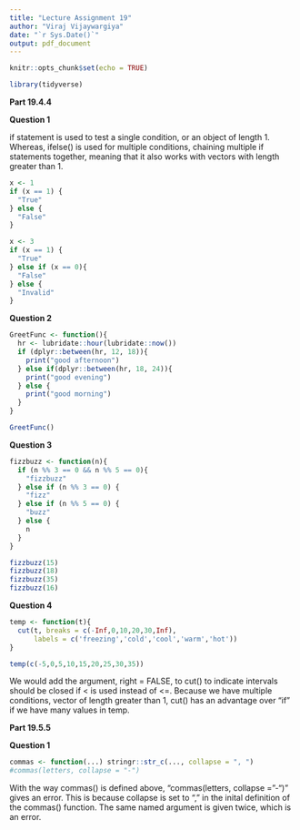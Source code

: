 ```yaml
---
title: "Lecture Assignment 19"
author: "Viraj Vijaywargiya"
date: "`r Sys.Date()`"
output: pdf_document
---
```


```r
knitr::opts_chunk$set(echo = TRUE)
```

```r
library(tidyverse)
```


\newpage
**Part 19.4.4**

**Question 1** 

if statement is used to test a single condition, or an object of length 1. Whereas, ifelse() is used for multiple conditions, chaining multiple if statements together, meaning that it also works with vectors with length greater than 1. 
```r
x <- 1
if (x == 1) {
  "True"
} else {
  "False"
}

x <- 3
if (x == 1) {
  "True"
} else if (x == 0){
  "False"
} else {
  "Invalid"
}
```

**Question 2**

```r
GreetFunc <- function(){
  hr <- lubridate::hour(lubridate::now())
  if (dplyr::between(hr, 12, 18)){
    print("good afternoon")
  } else if(dplyr::between(hr, 18, 24)){
    print("good evening")
  } else {
    print("good morning")
  }
}

GreetFunc()
```

\newpage
**Question 3**

```r
fizzbuzz <- function(n){
  if (n %% 3 == 0 && n %% 5 == 0){
    "fizzbuzz"
  } else if (n %% 3 == 0) {
    "fizz"
  } else if (n %% 5 == 0) {
    "buzz"
  } else {
    n
  }
}

fizzbuzz(15)
fizzbuzz(18)
fizzbuzz(35)
fizzbuzz(16)
```

**Question 4**

```r
temp <- function(t){
  cut(t, breaks = c(-Inf,0,10,20,30,Inf),
      labels = c('freezing','cold','cool','warm','hot'))
}

temp(c(-5,0,5,10,15,20,25,30,35))
```

We would add the argument, right = FALSE, to cut() to indicate intervals should be closed if < is used instead of <=. 
Because we have multiple conditions, vector of length greater than 1, cut() has an advantage over "if" if we have many values in temp.

\newpage
**Part 19.5.5**

**Question 1**

```r
commas <- function(...) stringr::str_c(..., collapse = ", ")
#commas(letters, collapse = "-")
```
With the way commas() is defined above, "commas(letters, collapse = "-")" gives an error. This is because collapse is set to "," in the inital definition of the commas() function. The same named argument is given twice, which is an error. 

 
